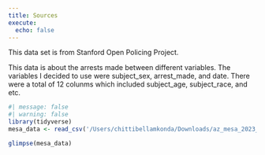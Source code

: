 ```yaml
---
title: Sources
execute:
  echo: false
---
```


This data set is from Stanford Open Policing Project.

This data is about the arrests made between different variables. The 
variables I decided to use were subject_sex, arrest_made, and date.
There were a total of 12 colunms which included subject_age, subject_race, and
etc.


```r
#| message: false
#| warning: false
library(tidyverse)
mesa_data <- read_csv('/Users/chittibellamkonda/Downloads/az_mesa_2023_01_26.csv')
```

```r
glimpse(mesa_data)
```

